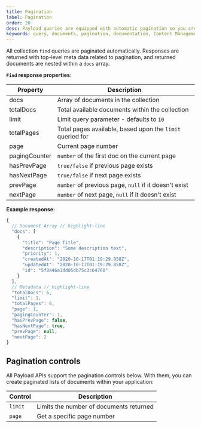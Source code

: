 ```yaml
---
title: Pagination
label: Pagination
order: 20
desc: Payload queries are equipped with automatic pagination so you create paginated lists of documents within your app.
keywords: query, documents, pagination, documentation, Content Management System, cms, headless, javascript, node, react, express
---
```


All collection `find` queries are paginated automatically. Responses are returned with top-level meta data related to pagination, and returned documents are nested within a `docs` array.

**`Find` response properties:**

| Property      | Description                                               |
| ------------- | --------------------------------------------------------- |
| docs          | Array of documents in the collection                      |
| totalDocs     | Total available documents within the collection           |
| limit         | Limit query parameter - defaults to `10`                  |
| totalPages    | Total pages available, based upon the `limit` queried for |
| page          | Current page number                                       |
| pagingCounter | `number` of the first doc on the current page             |
| hasPrevPage   | `true/false` if previous page exists                      |
| hasNextPage   | `true/false` if next page exists                          |
| prevPage      | `number` of previous page, `null` if it doesn't exist     |
| nextPage      | `number` of next page, `null` if it doesn't exist         |

**Example response:**

```js
{
  // Document Array // highlight-line
  "docs": [
    {
      "title": "Page Title",
      "description": "Some description text",
      "priority": 1,
      "createdAt": "2020-10-17T01:19:29.858Z",
      "updatedAt": "2020-10-17T01:19:29.858Z",
      "id": "5f8a46a1dd05db75c3c64760"
    }
  ],
  // Metadata // highlight-line
  "totalDocs": 6,
  "limit": 1,
  "totalPages": 6,
  "page": 1,
  "pagingCounter": 1,
  "hasPrevPage": false,
  "hasNextPage": true,
  "prevPage": null,
  "nextPage": 2
}
```

## Pagination controls

All Payload APIs support the pagination controls below. With them, you can create paginated lists of documents within your application:

| Control | Description                             |
| ------- | --------------------------------------- |
| `limit` | Limits the number of documents returned |
| `page`  | Get a specific page number              |

